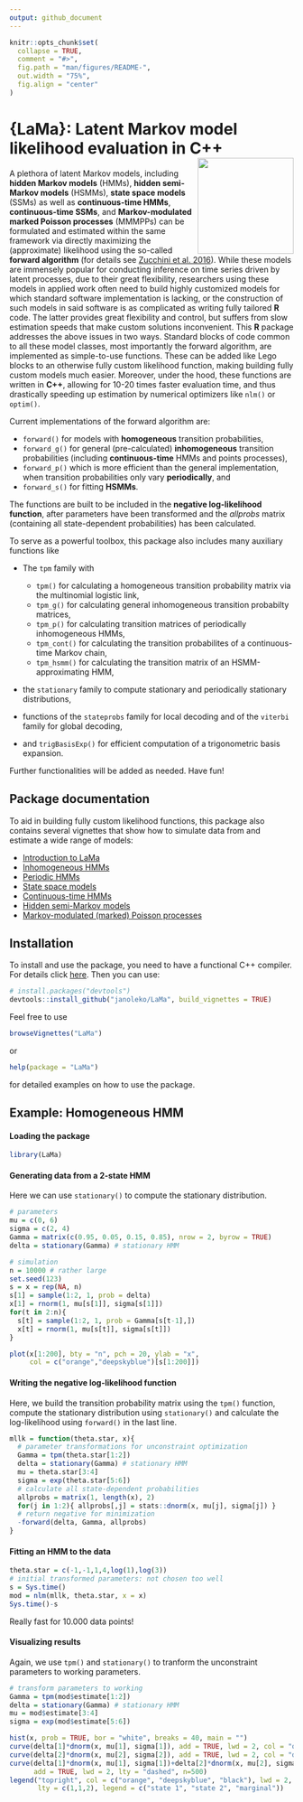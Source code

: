 ```yaml
---
output: github_document
---
```


```r
knitr::opts_chunk$set(
  collapse = TRUE,
  comment = "#>",
  fig.path = "man/figures/README-",
  out.width = "75%",
  fig.align = "center"
)
```

# {LaMa}: Latent Markov model likelihood evaluation in C++ <img src="man/figures/Logo_LaMa.png" align="right" height=170>

A plethora of latent Markov models, including **hidden Markov models** (HMMs), **hidden semi-Markov models** (HSMMs), **state space models** (SSMs) as well as **continuous-time HMMs**, **continuous-time SSMs**, and **Markov-modulated marked Poisson processes** (MMMPPs) can be formulated and estimated within the same framework via directly maximizing the (approximate) likelihood using the so-called **forward algorithm** (for details see
<a href="https://teuder.github.io/rcpp4everyone_en/020_install.html" target="_blank">Zucchini et al. 2016</a>).
While these models are immensely popular for conducting inference on time series driven by latent processes, due to their great flexibility, researchers using these models in applied work often need to build highly customized models for which standard software implementation is lacking, or the construction of such models in said software is as complicated as writing fully tailored **R** code. The latter provides great flexibility and control, but suffers from slow estimation speeds that make custom solutions inconvenient. This **R** package addresses the above issues in two ways. Standard blocks of code common to all these model classes, most importantly the forward algorithm, are implemented as simple-to-use functions. These can be added like Lego blocks to an otherwise fully custom likelihood function, making building fully custom models much easier. Moreover, under the hood, these functions are written in **C++**, allowing for 10-20 times faster evaluation time, and thus drastically speeding up estimation by numerical optimizers like `nlm()` or `optim()`.

Current implementations of the forward algorithm are:

* `forward()` for models with **homogeneous** transition probabilities,
* `forward_g()` for general (pre-calculated) **inhomogeneous** transition probabilities (including **continuous-time** HMMs and points processes),
* `forward_p()` which is more efficient than the general implementation, when transition probabilities only vary **periodically**, and
* `forward_s()` for fitting **HSMMs**.

The functions are built to be included in the **negative log-likelihood function**, after parameters have been transformed and the *allprobs* matrix (containing all state-dependent probabilities) has been calculated. 

To serve as a powerful toolbox, this package also includes many auxiliary functions like

* The `tpm` family with
  + `tpm()` for calculating a homogeneous transition probability matrix via the multinomial logistic link, 
  + `tpm_g()` for calculating general inhomogeneous transition probabilty matrices, 
  + `tpm_p()` for calculating transition matrices of periodically inhomogeneous HMMs,
  + `tpm_cont()` for calculating the transition probabilites of a continuous-time Markov chain,
  + `tpm_hsmm()` for calculating the transition matrix of an HSMM-approximating HMM,

* the `stationary` family to compute stationary and periodically stationary distributions,

* functions of the `stateprobs` family for local decoding and of the `viterbi` family for global decoding,

* and `trigBasisExp()` for efficient computation of a trigonometric basis expansion.

Further functionalities will be added as needed. Have fun!

## Package documentation

To aid in building fully custom likelihood functions, this package also contains several vignettes that show how to simulate data from and estimate a wide range of models:

* [Introduction to LaMa](https://github.com/janoleko/LaMa/tree/main/vignettes/pdfs/Intro_to_LaMa.pdf)
* [Inhomogeneous HMMs](https://github.com/janoleko/LaMa/tree/main/vignettes/pdfs/Inhomogeneous_HMM.pdf)
* [Periodic HMMs](https://github.com/janoleko/LaMa/tree/main/vignettes/pdfs/Periodic_HMM.pdf)
* [State space models](https://github.com/janoleko/LaMa/tree/main/vignettes/pdfs/State_space_models.pdf)
* [Continuous-time HMMs](https://github.com/janoleko/LaMa/tree/main/vignettes/pdfs/Continuous_time_HMMs.pdf)
* [Hidden semi-Markov models](https://github.com/janoleko/LaMa/tree/main/vignettes/pdfs/HSMMs.pdf)
* [Markov-modulated (marked) Poisson processes](https://github.com/janoleko/LaMa/tree/main/vignettes/pdfs/MMMPPs.pdf)

## Installation

To install and use the package, you need to have a functional C++ compiler. For details click
<a href="https://teuder.github.io/rcpp4everyone_en/020_install.html" target="_blank">here</a>. Then you can use:
```r
# install.packages("devtools")
devtools::install_github("janoleko/LaMa", build_vignettes = TRUE)
```

Feel free to use
```r
browseVignettes("LaMa")
```
or
```r
help(package = "LaMa")
```

for detailed examples on how to use the package.

## Example: Homogeneous HMM

#### Loading the package
```r
library(LaMa)
```


#### Generating data from a 2-state HMM
Here we can use `stationary()` to compute the stationary distribution.
```r
# parameters
mu = c(0, 6)
sigma = c(2, 4)
Gamma = matrix(c(0.95, 0.05, 0.15, 0.85), nrow = 2, byrow = TRUE)
delta = stationary(Gamma) # stationary HMM

# simulation
n = 10000 # rather large
set.seed(123)
s = x = rep(NA, n)
s[1] = sample(1:2, 1, prob = delta)
x[1] = rnorm(1, mu[s[1]], sigma[s[1]])
for(t in 2:n){
  s[t] = sample(1:2, 1, prob = Gamma[s[t-1],])
  x[t] = rnorm(1, mu[s[t]], sigma[s[t]])
}

plot(x[1:200], bty = "n", pch = 20, ylab = "x", 
     col = c("orange","deepskyblue")[s[1:200]])
```

#### Writing the negative log-likelihood function
Here, we build the transition probability matrix using the `tpm()` function, compute the stationary distribution using `stationary()` and calculate the log-likelihood using `forward()` in the last line.
```r
mllk = function(theta.star, x){
  # parameter transformations for unconstraint optimization
  Gamma = tpm(theta.star[1:2])
  delta = stationary(Gamma) # stationary HMM
  mu = theta.star[3:4]
  sigma = exp(theta.star[5:6])
  # calculate all state-dependent probabilities
  allprobs = matrix(1, length(x), 2)
  for(j in 1:2){ allprobs[,j] = stats::dnorm(x, mu[j], sigma[j]) }
  # return negative for minimization
  -forward(delta, Gamma, allprobs)
}
```

#### Fitting an HMM to the data
```r
theta.star = c(-1,-1,1,4,log(1),log(3)) 
# initial transformed parameters: not chosen too well
s = Sys.time()
mod = nlm(mllk, theta.star, x = x)
Sys.time()-s
```
Really fast for 10.000 data points!

#### Visualizing results
Again, we use `tpm()` and `stationary()` to tranform the unconstraint parameters to working parameters.
```r
# transform parameters to working
Gamma = tpm(mod$estimate[1:2])
delta = stationary(Gamma) # stationary HMM
mu = mod$estimate[3:4]
sigma = exp(mod$estimate[5:6])

hist(x, prob = TRUE, bor = "white", breaks = 40, main = "")
curve(delta[1]*dnorm(x, mu[1], sigma[1]), add = TRUE, lwd = 2, col = "orange", n=500)
curve(delta[2]*dnorm(x, mu[2], sigma[2]), add = TRUE, lwd = 2, col = "deepskyblue", n=500)
curve(delta[1]*dnorm(x, mu[1], sigma[1])+delta[2]*dnorm(x, mu[2], sigma[2]),
      add = TRUE, lwd = 2, lty = "dashed", n=500)
legend("topright", col = c("orange", "deepskyblue", "black"), lwd = 2, bty = "n",
       lty = c(1,1,2), legend = c("state 1", "state 2", "marginal"))
```